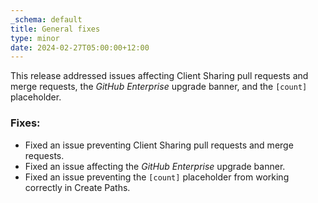 ```yaml
---
_schema: default
title: General fixes
type: minor
date: 2024-02-27T05:00:00+12:00
---
```

This release addressed issues affecting Client Sharing pull requests and merge requests, the *GitHub Enterprise* upgrade banner, and the `[count]` placeholder.

### Fixes:

* Fixed an issue preventing Client Sharing pull requests and merge requests.
* Fixed an issue affecting the *GitHub Enterprise* upgrade banner.
* Fixed an issue preventing the `[count]` placeholder from working correctly in Create Paths.